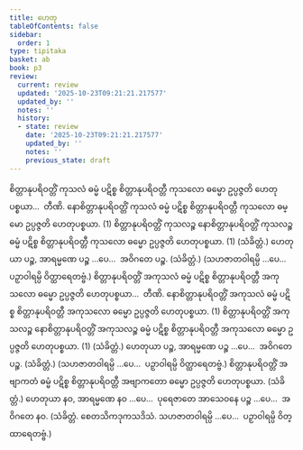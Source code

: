 ```yaml
---
title: ဟေတု
tableOfContents: false
sidebar:
  order: 1
type: tipitaka
basket: ab
book: p3
review:
  current: review
  updated: '2025-10-23T09:21:21.217577'
  updated_by: ''
  notes: ''
  history:
  - state: review
    date: '2025-10-23T09:21:21.217577'
    updated_by: ''
    notes: ''
    previous_state: draft
---
```



<ReviewStatus review={frontmatter.review} showDetails={true} />

<HypothesisAnnotation frontmatter={frontmatter} />

<DynamicBreadcrumb />

<Division number="59" book="p3" e="ch" v="39" p="407">

<Paragraph number="2131" book="p3">
စိတ္တာနုပရိဝတ္တိံ ကုသလံ ဓမ္မံ ပဋိစ္စ စိတ္တာနုပရိဝတ္တီ ကုသလော ဓမ္မော ဥပ္ပဇ္ဇတိ ဟေတုပစ္စယာ…  တီဏိ.
</Paragraph>

<Paragraph number="2132" book="p3">
နောစိတ္တာနုပရိဝတ္တိံ ကုသလံ ဓမ္မံ ပဋိစ္စ စိတ္တာနုပရိဝတ္တီ ကုသလော ဓမ္မော ဥပ္ပဇ္ဇတိ ဟေတုပစ္စယာ. (1)
</Paragraph>

<Paragraph number="2133" book="p3">
စိတ္တာနုပရိဝတ္တိံ ကုသလဉ္စ နောစိတ္တာနုပရိဝတ္တိံ ကုသလဉ္စ ဓမ္မံ ပဋိစ္စ စိတ္တာနုပရိဝတ္တီ ကုသလော ဓမ္မော ဥပ္ပဇ္ဇတိ ဟေတုပစ္စယာ. (1) (သံခိတ္တံ.)
</Paragraph>

</Division>
<Division number="60" book="p3" e="ch" v="39" p="407">

<Paragraph number="2134" book="p3">
ဟေတုယာ ပဉ္စ, အာရမ္မဏေ ပဉ္စ …ပေ…  အဝိဂတေ ပဉ္စ. (သံခိတ္တံ.)
</Paragraph>

<Paragraph number="2135" book="p3">
(သဟဇာတဝါရမ္ပိ …ပေ…  ပဉှာဝါရမ္ပိ ဝိတ္ထာရေတဗ္ဗံ.)
</Paragraph>

</Division>
<Division number="61" book="p3" e="ch" v="39" p="407">

<Paragraph number="2136" book="p3">
စိတ္တာနုပရိဝတ္တိံ အကုသလံ ဓမ္မံ ပဋိစ္စ စိတ္တာနုပရိဝတ္တီ အကုသလော ဓမ္မော ဥပ္ပဇ္ဇတိ ဟေတုပစ္စယာ…  တီဏိ.
</Paragraph>

<Paragraph number="2137" book="p3">
နောစိတ္တာနုပရိဝတ္တိံ အကုသလံ ဓမ္မံ ပဋိစ္စ စိတ္တာနုပရိဝတ္တီ အကုသလော ဓမ္မော ဥပ္ပဇ္ဇတိ ဟေတုပစ္စယာ. (1)
</Paragraph>

<Paragraph number="2138" book="p3">
စိတ္တာနုပရိဝတ္တိံ အကုသလဉ္စ နောစိတ္တာနုပရိဝတ္တိံ အကုသလဉ္စ ဓမ္မံ ပဋိစ္စ စိတ္တာနုပရိဝတ္တီ အကုသလော ဓမ္မော ဥပ္ပဇ္ဇတိ ဟေတုပစ္စယာ. (1) (သံခိတ္တံ.)
</Paragraph>

</Division>
<Division number="62" book="p3" e="ch" v="39" p="407">

<Paragraph number="2139" book="p3">
ဟေတုယာ ပဉ္စ, အာရမ္မဏေ ပဉ္စ …ပေ…  အဝိဂတေ ပဉ္စ. (သံခိတ္တံ.)
</Paragraph>

<Paragraph number="2140" book="p3">
(သဟဇာတဝါရမ္ပိ …ပေ…  ပဉှာဝါရမ္ပိ ဝိတ္ထာရေတဗ္ဗံ.)
</Paragraph>

</Division>
<Division number="63" book="p3" e="ch" v="39" p="407">

<Paragraph number="2141" book="p3">
စိတ္တာနုပရိဝတ္တိံ အဗျာကတံ ဓမ္မံ ပဋိစ္စ စိတ္တာနုပရိဝတ္တီ အဗျာကတော ဓမ္မော ဥပ္ပဇ္ဇတိ ဟေတုပစ္စယာ. (သံခိတ္တံ.)
</Paragraph>

</Division>
<Division number="64" book="p3" e="ch" v="39" p="407">

<Paragraph number="2142" book="p3">
ဟေတုယာ နဝ, အာရမ္မဏေ နဝ …ပေ…  ပုရေဇာတေ အာသေဝနေ ပဉ္စ …ပေ…  အဝိဂတေ နဝ. (သံခိတ္တံ. စေတသိကဒုကသဒိသံ. သဟဇာတဝါရမ္ပိ …ပေ…  ပဉှာဝါရမ္ပိ ဝိတ္ထာရေတဗ္ဗံ.)
</Paragraph>
</Division>